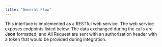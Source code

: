---
title: "General Flow"
---

This interface is implemented as a RESTful web service. The web service exposes
endpoints listed below. The data exchanged during the calls are **Json**
formatted, and All Request are sent with an authorization header with a token
that would be provided during integration.
